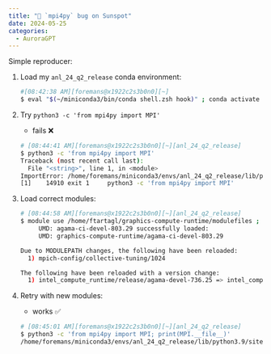 ```yaml
---
title: "🐛 `mpi4py` bug on Sunspot"
date: 2024-05-25
categories:
  - AuroraGPT
---
```


Simple reproducer:

1. Load my `anl_24_q2_release` conda environment:

    ```bash
    #[08:42:38 AM][foremans@x1922c2s3b0n0][~]
    $ eval "$(~/miniconda3/bin/conda shell.zsh hook)" ; conda activate anl_24_q2_release
    ```

2. Try `python3 -c 'from mpi4py import MPI'`

    - fails ❌

    ```bash
    # [08:44:41 AM][foremans@x1922c2s3b0n0][~][anl_24_q2_release]
    $ python3 -c 'from mpi4py import MPI'
    Traceback (most recent call last):
      File "<string>", line 1, in <module>
    ImportError: /home/foremans/miniconda3/envs/anl_24_q2_release/lib/python3.9/site-packages/mpi4py/MPI.cpython-39-x86_64-linux-gnu.so: undefined symbol: MPI_Message_c2f
    [1]    14910 exit 1     python3 -c 'from mpi4py import MPI'
    ```

3. Load correct modules:

    ```bash
    # [08:44:58 AM][foremans@x1922c2s3b0n0][~][anl_24_q2_release]
    $ module use /home/ftartagl/graphics-compute-runtime/modulefiles ; module load graphics-compute-runtime/agama-ci-devel-803.29 spack-pe-gcc/0.6.1-23.275.2 gcc/12.2.0 ; module use /soft/preview-modulefiles/24.086.0 ; module load oneapi/release/2024.04.15.001
         UMD: agama-ci-devel-803.29 successfully loaded:
         UMD: graphics-compute-runtime/agama-ci-devel-803.29

    Due to MODULEPATH changes, the following have been reloaded:
      1) mpich-config/collective-tuning/1024

    The following have been reloaded with a version change:
      1) intel_compute_runtime/release/agama-devel-736.25 => intel_compute_runtime/release/775.20     2) mpich/icc-all-pmix-gpu/52.2 => mpich/icc-all-pmix-gpu/20231026     3) oneapi/eng-compiler/2023.12.15.002 => oneapi/release/2024.04.15.001
    ```

5. Retry with new modules:
    - works ✅

    ```bash
    # [08:45:01 AM][foremans@x1922c2s3b0n0][~][anl_24_q2_release]
    $ python3 -c 'from mpi4py import MPI; print(MPI.__file__)'
    /home/foremans/miniconda3/envs/anl_24_q2_release/lib/python3.9/site-packages/mpi4py/MPI.cpython-39-x86_64-linux-gnu.so
    ```
